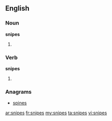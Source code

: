 ==English==

===Noun===
'''snipes'''

# {{plural of|[[snipe]]}}

===Verb===
'''snipes'''

# {{third-person singular of|[[snipe]]}}

===Anagrams===
* [[spines#English|spines]]

[[ar:snipes]]
[[fr:snipes]]
[[my:snipes]]
[[ta:snipes]]
[[vi:snipes]]